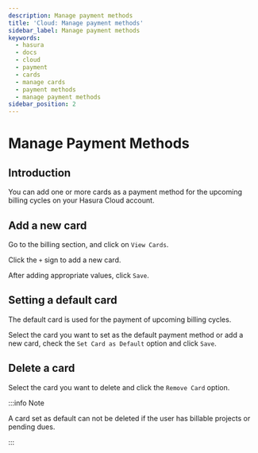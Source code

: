 ```yaml
---
description: Manage payment methods
title: 'Cloud: Manage payment methods'
sidebar_label: Manage payment methods
keywords:
  - hasura
  - docs
  - cloud
  - payment
  - cards
  - manage cards
  - payment methods
  - manage payment methods
sidebar_position: 2
---
```



# Manage Payment Methods

<ProductBadge standard pro />

## Introduction

You can add one or more cards as a payment method for the upcoming billing cycles on your Hasura Cloud account.

## Add a new card

Go to the billing section, and click on `View Cards`.

<Thumbnail src="/img/account-management/billing/manage_cards.png" alt="view saved cards" />

Click the `+` sign to add a new card.

<Thumbnail src="/img/account-management/billing/add_new_card.png" alt="add a new card" width="437px" />

After adding appropriate values, click `Save`.

## Setting a default card

The default card is used for the payment of upcoming billing cycles.

Select the card you want to set as the default payment method or add a new card, check the `Set Card as Default` option
and click `Save`.

<Thumbnail
  src="/img/account-management/billing/set_existing_default.png"
  alt="set an exiting card as the default card"
  width="437px"
/>

<Thumbnail
  src="/img/account-management/billing/set_new_default.png"
  alt="Add a new card as the default card"
  width="437px"
/>

## Delete a card

Select the card you want to delete and click the `Remove Card` option.

<Thumbnail src="/img/account-management/billing/delete_card.png" alt="Delete card" width="437px" />

:::info Note

A card set as default can not be deleted if the user has billable projects or pending dues.

:::
